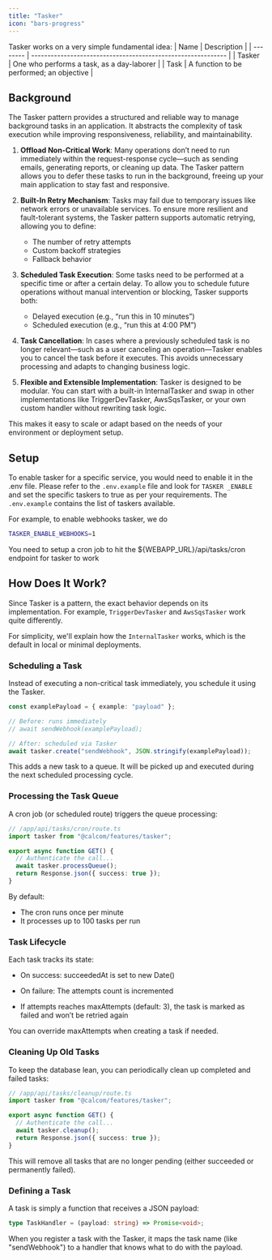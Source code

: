 ```yaml
---
title: "Tasker"
icon: "bars-progress"
---
```


Tasker works on a very simple fundamental idea:
| Name     | Description                                                  |
| -------- | ------------------------------------------------------------ |
| Tasker   | One who performs a task, as a day-laborer                    |
| Task     | A function to be performed; an objective                     |

## Background

The Tasker pattern provides a structured and reliable way to manage background tasks in an application. It abstracts the complexity of task execution while improving responsiveness, reliability, and maintainability.

1. **Offload Non-Critical Work**: Many operations don’t need to run immediately within the request-response cycle—such as sending emails, generating reports, or cleaning up data. The Tasker pattern allows you to defer these tasks to run in the background, freeing up your main application to stay fast and responsive.

2. **Built-In Retry Mechanism**: Tasks may fail due to temporary issues like network errors or unavailable services. To ensure more resilient and fault-tolerant systems, the Tasker pattern supports automatic retrying, allowing you to define:
    - The number of retry attempts
    - Custom backoff strategies
    - Fallback behavior

3. **Scheduled Task Execution**: Some tasks need to be performed at a specific time or after a certain delay. To allow you to schedule future operations without manual intervention or blocking, Tasker supports both:
    - Delayed execution (e.g., “run this in 10 minutes”)
    - Scheduled execution (e.g., “run this at 4:00 PM”)

4. **Task Cancellation**: In cases where a previously scheduled task is no longer relevant—such as a user canceling an operation—Tasker enables you to cancel the task before it executes. This avoids unnecessary processing and adapts to changing business logic.

5. **Flexible and Extensible Implementation**: Tasker is designed to be modular. You can start with a built-in InternalTasker and swap in other implementations like TriggerDevTasker, AwsSqsTasker, or your own custom handler without rewriting task logic.

This makes it easy to scale or adapt based on the needs of your environment or deployment setup.

## Setup

To enable tasker for a specific service, you would need to enable it in the .env file. Please refer to the `.env.example` file and look for `TASKER _ENABLE` and set the specific taskers to true as per your requirements. The `.env.example`  contains the list of taskers available.

For example, to enable webhooks tasker, we do
```bash
TASKER_ENABLE_WEBHOOKS=1
```

<Note>You need to setup a cron job to hit the $\{WEBAPP_URL\}/api/tasks/cron endpoint for tasker to work</Note>

## How Does It Work?
Since Tasker is a pattern, the exact behavior depends on its implementation. For example, `TriggerDevTasker` and `AwsSqsTasker` work quite differently.

For simplicity, we'll explain how the `InternalTasker` works, which is the default in local or minimal deployments.

### Scheduling a Task
Instead of executing a non-critical task immediately, you schedule it using the Tasker.
```ts
const examplePayload = { example: "payload" };

// Before: runs immediately
// await sendWebhook(examplePayload);

// After: scheduled via Tasker
await tasker.create("sendWebhook", JSON.stringify(examplePayload));
```
This adds a new task to a queue. It will be picked up and executed during the next scheduled processing cycle.

### Processing the Task Queue
A cron job (or scheduled route) triggers the queue processing:

```ts
// /app/api/tasks/cron/route.ts
import tasker from "@calcom/features/tasker";

export async function GET() {
  // Authenticate the call...
  await tasker.processQueue();
  return Response.json({ success: true });
}
```
By default:
- The cron runs once per minute
- It processes up to 100 tasks per run

### Task Lifecycle
Each task tracks its state:

- On success:
    succeededAt is set to new Date()

- On failure:
    The attempts count is incremented

- If attempts reaches maxAttempts (default: 3), the task is marked as failed and won’t be retried again

<Note>You can override maxAttempts when creating a task if needed.</Note>

### Cleaning Up Old Tasks
To keep the database lean, you can periodically clean up completed and failed tasks:

```ts
// /app/api/tasks/cleanup/route.ts
import tasker from "@calcom/features/tasker";

export async function GET() {
  // Authenticate the call...
  await tasker.cleanup();
  return Response.json({ success: true });
}
```
This will remove all tasks that are no longer pending (either succeeded or permanently failed).

### Defining a Task
A task is simply a function that receives a JSON payload:

```ts
type TaskHandler = (payload: string) => Promise<void>;
```
When you register a task with the Tasker, it maps the task name (like "sendWebhook") to a handler that knows what to do with the payload.